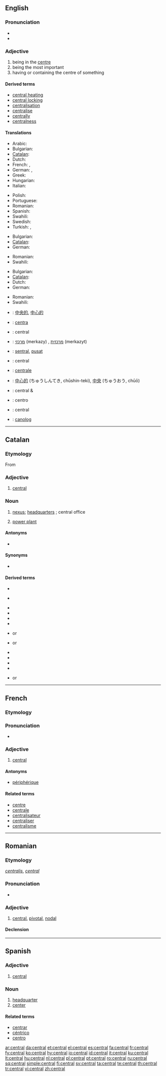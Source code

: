 ==English==

===Pronunciation===
* {{IPA|/ˈsɛntɹəl/}}
* {{audio|en-us-central.ogg|Audio (US)}}

===Adjective===
{{en-adj}}

# being in the [[centre]]
# being the most important
# having or containing the centre of something

====Derived terms====
* [[central heating]]
* [[central locking]]
* [[centralisation]]
* [[centralise]]
* [[centrally]]
* [[centralness]]

====Translations====
{{trans-top|being in the centre}}
* Arabic: {{t|ar|مركزي|alt=مَرْكَزيّ|tr=markaziyy|sc=Arab}}
* Bulgarian: {{t|bg|централен|sc=Cyrl}}
* [[Catalan]]: {{t-|ca|central}}
* Dutch: {{t+|nl|centraal}}
* French: {{t+|fr|central|m}},  {{t+|fr|centrale|f}}
* German: {{t+|de|zentral}}, {{t+|de|mittig}}
* Greek: {{t+|el|κεντρικός|tr=kentrikós|sc=Grek}}
* Hungarian: {{t+|hu|központi}}
* Italian: {{t+|it|centrale|m|f}}
{{trans-mid}}
* Polish: {{t+|pl|centralny}}
* Portuguese: {{t+|pt|central|m|f}}
* Romanian: {{t+|ro|central}}
* Spanish: {{t+|es|central|m|f}}
* Swahili: {{t+|sw|katikati|xs=Swahili}}
* Swedish: {{t+|sv|central}}
* Turkish: {{t|tr|merkezi}},  {{t+|tr|orta}}
{{trans-bottom}}

{{trans-top|being the most important}}
* Bulgarian: {{t|bg|главен|sc=Cyrl}}
* [[Catalan]]: {{t-|ca|central}}
* German: {{t+|de|zentral}}
{{trans-mid}}
* Romanian: {{t+|ro|central}}
* Swahili: {{t+|sw|katikati|xs=Swahili}}
{{trans-bottom}}

{{trans-top|having or containing the centre of something}}
* Bulgarian: {{t|bg|централен|sc=Cyrl}}
* [[Catalan]]: {{t-|ca|central}}
* Dutch: {{t+|nl|centraal}}
* German: {{t+|de|zentral}}
{{trans-mid}}
* Romanian: {{t+|ro|central}}
* Swahili: {{t+|sw|katikati|xs=Swahili}}
{{trans-bottom}}

{{checktrans-top}}

* {{ttbc|Chinese}}: [[中央的]], [[中心的]]
* {{ttbc|Esperanto}}: [[centra]]
* {{ttbc|French}}: central
* {{ttbc|Hebrew}}: [[מרכזי]] (merkazy) {{m}}, [[מרכזית]] (merkazyt) {{f}}
* {{ttbc|Indonesian}}: [[sentral]], [[pusat]]
* {{ttbc|Interlingua}}: central
* {{ttbc|Italian}}: [[centrale]]
{{trans-mid}}
* {{ttbc|Japanese}}: [[中心的]] (ちゅうしんてき, chūshin-teki), [[中央]] (ちゅうおう, chūō)
* {{ttbc|Portuguese}}: central {{m}} & {{f}}
* {{ttbc|Spanish}}: centro
* {{ttbc|Danish}}: central
* {{ttbc|Welsh}}: [[canolog]]
{{trans-bottom}}

----

==Catalan==

===Etymology===
From {{etyl|la|ca}}  {{term|lang=la|centralis}}

===Adjective===
{{ca-adj}}

# [[#English|central]]

===Noun===
{{ca-noun|f}}

# [[nexus]]; [[headquarters]] {{gloss|non-military}}; central office
# {{electricity|lang=ca}} [[power plant]]

====Antonyms====
* {{l|ca|sucursal}} {{gloss|branch office}}

====Synonyms====
* {{l|ca|seu}} {{gloss|seat or headquarters}}

====Derived terms====
{{der-top|types of central office}}
* {{l|ca|central telefònica}}
{{der-mid}}
* {{l|ca|central telegràfica}}
{{der-bottom}}
{{der-top|types of power plant}}
* {{l|ca|central elèctrica}}
* {{l|ca|central eòlica}}
* {{l|ca|central fotovoltaica}}
* {{l|ca|central geotèrmica}}
* {{l|ca|central heliotèrmica}} or {{l|ca|central heliotermodinàmica}}
* {{l|ca|central hidràulica}} or {{l|ca|central hidroelèctrica}}
{{der-mid}}
* {{l|ca|central hidrotèrmica}}
* {{l|ca|central mareomotriu}}
* {{l|ca|central nuclear}}
* {{l|ca|central solar}}
* {{l|ca|central tèrmica}} or {{l|ca|central termoelèctrica}}
{{der-bottom}}

----

==French==

===Etymology===
{{etyl|la|fr}} {{term|centralis|lang=la}}

===Pronunciation===
* {{Audio-IPA|Fr-central.ogg|/sɑ̃t.ʁal/}}

===Adjective===
{{infl|fr|adjective|g=m|f|centrale|m plural|centraux|f plural|centrales}}

# [[#English|central]]

====Antonyms====
* [[périphérique]]

====Related terms====
* [[centre#French|centre]] {{m}}
* [[centrale]]
* [[centralisateur]]
* [[centraliser]]
* [[centralisme]]

----

==Romanian==

===Etymology===
{{etyl|la|ro}} ''[[centralis]]'', {{etyl|fr|ro}} ''[[central#French|central]]''

===Pronunciation===
* {{IPA|[ʧen'tral]|lang=ro}}

===Adjective===
{{ro-adj|4}}

# [[central#English|central]], [[pivotal]], [[nodal]]

====Declension====
{{ro-adj-4|central}}

----

==Spanish==

===Adjective===
{{es-adj|pl=centrales}}

# [[central#English|central]]

===Noun===
{{es-noun-f|pl=centrales}}

# [[headquarter]]
# [[center]]

====Related terms====
* [[centrar]]
* [[céntrico]]
* [[centro]]

[[ar:central]]
[[da:central]]
[[et:central]]
[[el:central]]
[[es:central]]
[[fa:central]]
[[fr:central]]
[[fy:central]]
[[ko:central]]
[[hy:central]]
[[io:central]]
[[id:central]]
[[it:central]]
[[ku:central]]
[[lt:central]]
[[hu:central]]
[[nl:central]]
[[pl:central]]
[[pt:central]]
[[ro:central]]
[[ru:central]]
[[sq:central]]
[[simple:central]]
[[fi:central]]
[[sv:central]]
[[ta:central]]
[[te:central]]
[[th:central]]
[[tr:central]]
[[vi:central]]
[[zh:central]]